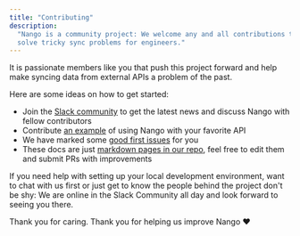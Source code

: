 ```yaml
---
title: "Contributing"
description:
  "Nango is a community project: We welcome any and all contributions that help
  solve tricky sync problems for engineers."
---
```


It is passionate members like you that push this project forward and help make
syncing data from external APIs a problem of the past.

Here are some ideas on how to get started:

- Join the [Slack community](https://nango.dev/slack) to get the latest news and
  discuss Nango with fellow contributors
- Contribute [an example](/nango-sync/real-world-examples) of using Nango with
  your favorite API
- We have marked some
  [good first issues](https://github.com/NangoHQ/nango/issues?q=is%3Aissue+is%3Aopen+label%3A%22good+first+issue%22)
  for you
- These docs are just
  [markdown pages in our repo](https://github.com/nangohq/nango/tree/master/docs/docs),
  feel free to edit them and submit PRs with improvements

If you need help with setting up your local development environment, want to
chat with us first or just get to know the people behind the project don't be
shy: We are online in the Slack Community all day and look forward to seeing you
there.

Thank you for caring. Thank you for helping us improve Nango ❤️
